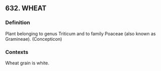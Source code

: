 ## 632. WHEAT
### Definition
Plant belonging to genus Triticum and to family Poaceae (also known as Gramineae). (Concepticon)

### Contexts
Wheat grain is white.

